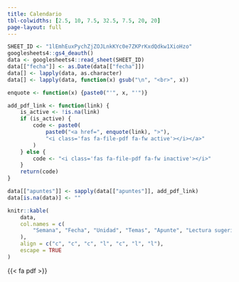 ```yaml
---
title: Calendario
tbl-colwidths: [2.5, 10, 7.5, 32.5, 7.5, 20, 20]
page-layout: full
---
```


```r
SHEET_ID <- "1lEmhEuxPychZjZOJLnkKYc0e7ZKPrKxdQdkw1XioHzo"
googlesheets4::gs4_deauth()
data <- googlesheets4::read_sheet(SHEET_ID)
data[["fecha"]] <- as.Date(data[["fecha"]])
data[] <- lapply(data, as.character)
data[] <- lapply(data, function(x) gsub("\n", "<br>", x))
```

```r
enquote <- function(x) {paste0("'", x, "'")}

add_pdf_link <- function(link) {
    is_active <- !is.na(link)
    if (is_active) {
        code <- paste0(
            paste0("<a href=", enquote(link), ">"),
            "<i class='fas fa-file-pdf fa-fw active'></i></a>"
        )
    } else {
        code <- "<i class='fas fa-file-pdf fa-fw inactive'></i>"
    }
    return(code)
}

data[["apuntes"]] <- sapply(data[["apuntes"]], add_pdf_link)
data[is.na(data)] <- ""
```

```r
knitr::kable(
    data,
    col.names = c(
        "Semana", "Fecha", "Unidad", "Temas", "Apunte", "Lectura sugerida", "Otras actividades"
    ),
    align = c("c", "c", "c", "l", "c", "l", "l"),
    escape = TRUE
)
```

{{< fa pdf >}}